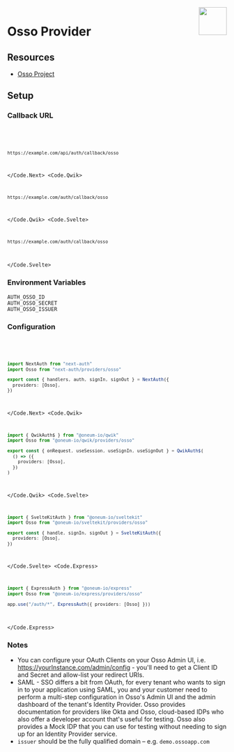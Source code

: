 
<img align="right" src="/img/providers/osso.svg" height="64" width="64" />

# Osso Provider

## Resources

- [Osso Project](https://github.com/enterprise-oss/osso)

## Setup

### Callback URL

<Code>
  <Code.Next>

```bash
https://example.com/api/auth/callback/osso
```

  </Code.Next>
  <Code.Qwik>

```bash
https://example.com/auth/callback/osso
```

  </Code.Qwik>
  <Code.Svelte>

```bash
https://example.com/auth/callback/osso
```

  </Code.Svelte>
</Code>

### Environment Variables

```
AUTH_OSSO_ID
AUTH_OSSO_SECRET
AUTH_OSSO_ISSUER
```

### Configuration

<Code>
  <Code.Next>

```ts filename="/auth.ts"
import NextAuth from "next-auth"
import Osso from "next-auth/providers/osso"

export const { handlers, auth, signIn, signOut } = NextAuth({
  providers: [Osso],
})
```

  </Code.Next>
  <Code.Qwik>
  
```ts filename="/src/routes/plugin@auth.ts"
import { QwikAuth$ } from "@oneum-io/qwik"
import Osso from "@oneum-io/qwik/providers/osso"

export const { onRequest, useSession, useSignIn, useSignOut } = QwikAuth$(
  () => ({
    providers: [Osso],
  })
)
```

  </Code.Qwik>
  <Code.Svelte>

```ts filename="/src/auth.ts"
import { SvelteKitAuth } from "@oneum-io/sveltekit"
import Osso from "@oneum-io/sveltekit/providers/osso"

export const { handle, signIn, signOut } = SvelteKitAuth({
  providers: [Osso],
})
```

  </Code.Svelte>
  <Code.Express>

```ts filename="/src/app.ts"
import { ExpressAuth } from "@oneum-io/express"
import Osso from "@oneum-io/express/providers/osso"

app.use("/auth/*", ExpressAuth({ providers: [Osso] }))
```

  </Code.Express>
</Code>

### Notes

- You can configure your OAuth Clients on your Osso Admin UI, i.e. https://yourInstance.com/admin/config - you'll need to get a Client ID and Secret and allow-list your redirect URIs.
- SAML - SSO differs a bit from OAuth, for every tenant who wants to sign in to your application using SAML, you and your customer need to perform a multi-step configuration in Osso's Admin UI and the admin dashboard of the tenant's Identity Provider. Osso provides documentation for providers like Okta and Osso, cloud-based IDPs who also offer a developer account that's useful for testing. Osso also provides a Mock IDP that you can use for testing without needing to sign up for an Identity Provider service.
- `issuer` should be the fully qualified domain – e.g. `demo.ossoapp.com`
